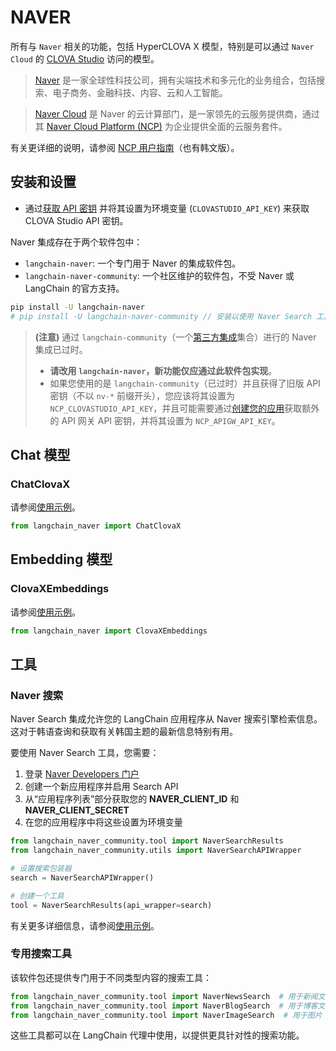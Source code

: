 # NAVER

所有与 `Naver` 相关的功能，包括 HyperCLOVA X 模型，特别是可以通过 `Naver Cloud` 的 [CLOVA Studio](https://clovastudio.ncloud.com/) 访问的模型。

> [Naver](https://navercorp.com/) 是一家全球性科技公司，拥有尖端技术和多元化的业务组合，包括搜索、电子商务、金融科技、内容、云和人工智能。

> [Naver Cloud](https://www.navercloudcorp.com/lang/en/) 是 Naver 的云计算部门，是一家领先的云服务提供商，通过其 [Naver Cloud Platform (NCP)](https://www.ncloud.com/) 为企业提供全面的云服务套件。

有关更详细的说明，请参阅 [NCP 用户指南](https://guide.ncloud-docs.com/docs/clovastudio-overview)（也有韩文版）。

## 安装和设置

- 通过[获取 API 密钥](https://api.ncloud-docs.com/docs/ai-naver-clovastudio-summary#API%ED%82%A4) 并将其设置为环境变量 (`CLOVASTUDIO_API_KEY`) 来获取 CLOVA Studio API 密钥。

Naver 集成存在于两个软件包中：

- `langchain-naver`: 一个专门用于 Naver 的集成软件包。
- `langchain-naver-community`: 一个社区维护的软件包，不受 Naver 或 LangChain 的官方支持。

```bash
pip install -U langchain-naver
# pip install -U langchain-naver-community // 安装以使用 Naver Search 工具。
```

> **(注意)** 通过 `langchain-community`（一个[第三方集成](https://python.langchain.com/docs/concepts/architecture/#langchain-community)集合）进行的 Naver 集成已过时。
> - **请改用 `langchain-naver`，新功能仅应通过此软件包实现**。
> - 如果您使用的是 `langchain-community`（已过时）并且获得了旧版 API 密钥（不以 `nv-*` 前缀开头），您应该将其设置为 `NCP_CLOVASTUDIO_API_KEY`，并且可能需要通过[创建您的应用](https://guide.ncloud-docs.com/docs/en/clovastudio-playground01#create-test-app)获取额外的 API 网关 API 密钥，并将其设置为 `NCP_APIGW_API_KEY`。

## Chat 模型

### ChatClovaX

请参阅[使用示例](/docs/integrations/chat/naver)。

```python
from langchain_naver import ChatClovaX
```

## Embedding 模型

### ClovaXEmbeddings

请参阅[使用示例](/docs/integrations/text_embedding/naver)。

```python
from langchain_naver import ClovaXEmbeddings
```

## 工具

### Naver 搜索

Naver Search 集成允许您的 LangChain 应用程序从 Naver 搜索引擎检索信息。这对于韩语查询和获取有关韩国主题的最新信息特别有用。

要使用 Naver Search 工具，您需要：

1. 登录 [Naver Developers 门户](https://developers.naver.com/main/)
2. 创建一个新应用程序并启用 Search API
3. 从“应用程序列表”部分获取您的 **NAVER_CLIENT_ID** 和 **NAVER_CLIENT_SECRET**
4. 在您的应用程序中将这些设置为环境变量

```python
from langchain_naver_community.tool import NaverSearchResults
from langchain_naver_community.utils import NaverSearchAPIWrapper

# 设置搜索包装器
search = NaverSearchAPIWrapper()

# 创建一个工具
tool = NaverSearchResults(api_wrapper=search)
```

有关更多详细信息，请参阅[使用示例](/docs/integrations/tools/naver_search)。

### 专用搜索工具

该软件包还提供专门用于不同类型内容的搜索工具：

```python
from langchain_naver_community.tool import NaverNewsSearch  # 用于新闻文章
from langchain_naver_community.tool import NaverBlogSearch  # 用于博客文章
from langchain_naver_community.tool import NaverImageSearch  # 用于图片
```

这些工具都可以在 LangChain 代理中使用，以提供更具针对性的搜索功能。